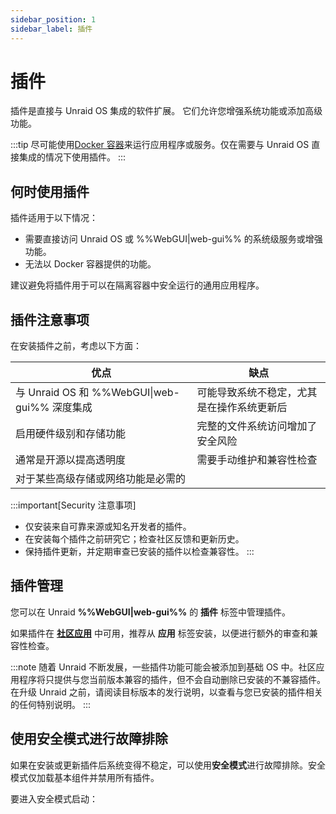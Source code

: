 ```yaml
---
sidebar_position: 1
sidebar_label: 插件
---
```



# 插件

插件是直接与 Unraid OS 集成的软件扩展。 它们允许您增强系统功能或添加高级功能。

:::tip
尽可能使用[Docker 容器](../run-docker-containers/overview.mdx)来运行应用程序或服务。仅在需要与 Unraid OS 直接集成的情况下使用插件。
:::

## 何时使用插件

插件适用于以下情况：

- 需要直接访问 Unraid OS 或 %%WebGUI|web-gui%% 的系统级服务或增强功能。
- 无法以 Docker 容器提供的功能。

建议避免将插件用于可以在隔离容器中安全运行的通用应用程序。

## 插件注意事项

在安装插件之前，考虑以下方面：

| 优点                                     | 缺点                    |
| -------------------------------------- | --------------------- |
| 与 Unraid OS 和 %%WebGUI\|web-gui%% 深度集成 | 可能导致系统不稳定，尤其是在操作系统更新后 |
| 启用硬件级别和存储功能                            | 完整的文件系统访问增加了安全风险      |
| 通常是开源以提高透明度                            | 需要手动维护和兼容性检查          |
| 对于某些高级存储或网络功能是必需的                      |                       |

:::important[Security 注意事项]
- 仅安装来自可靠来源或知名开发者的插件。
- 在安装每个插件之前研究它；检查社区反馈和更新历史。
- 保持插件更新，并定期审查已安装的插件以检查兼容性。
:::

## 插件管理

您可以在 Unraid **%%WebGUI|web-gui%%** 的 **插件** 标签中管理插件。

如果插件在 **[社区应用](../run-docker-containers/community-applications.mdx)** 中可用，推荐从 **应用** 标签安装，以便进行额外的审查和兼容性检查。

:::note
随着 Unraid 不断发展，一些插件功能可能会被添加到基础 OS 中。社区应用程序将只提供与您当前版本兼容的插件，但不会自动删除已安装的不兼容插件。在升级 Unraid 之前，请阅读目标版本的发行说明，以查看与您已安装的插件相关的任何特别说明。
:::

## 使用安全模式进行故障排除

如果在安装或更新插件后系统变得不稳定，可以使用**安全模式**进行故障排除。安全模式仅加载基本组件并禁用所有插件。

要进入安全模式启动：

<Tabs>
  <TabItem value="首选" label="首选方法" default>
    <SafeModePreferred />
  </TabItem>

  <TabItem value="替代" label="替代方法">
    <SafeModeAlternative />
  </TabItem>
</Tabs>

